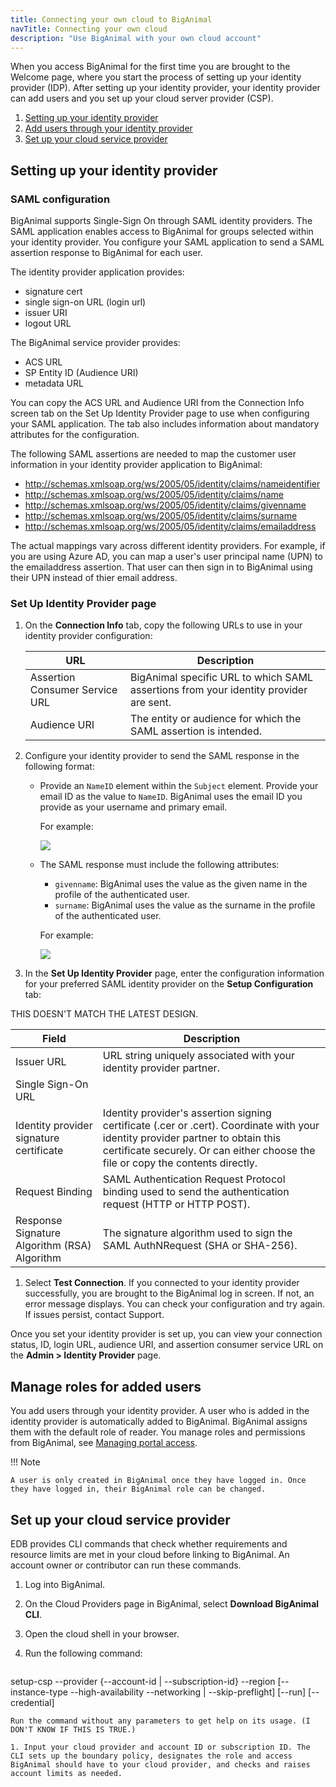 ```yaml
---
title: Connecting your own cloud to BigAnimal
navTitle: Connecting your own cloud
description: "Use BigAnimal with your own cloud account" 
---
```


When you access BigAnimal for the first time you are brought to the Welcome page, where you start the process of setting up your identity provider (IDP). After setting up your identity provider, your identity provider can add users and you set up your cloud server provider (CSP). 

1. [Setting up your identity provider](#set-up-your-identity-provider)
1. [Add users through your identity provider](#manage-roles-for-added-users)
1. [Set up your cloud service provider](#set-up-your-cloud-service-provider)


## Setting up your identity provider

### SAML configuration

BigAnimal supports Single-Sign On through SAML identity providers. The SAML application enables access to BigAnimal for groups selected within your identity provider. You configure your SAML application to send a SAML assertion response to BigAnimal for each user.

The identity provider application provides:
- signature cert
- single sign-on URL (login url)
- issuer URI
- logout URL

The BigAnimal service provider provides:
- ACS URL
- SP Entity ID (Audience URI)
- metadata URL

You can copy the ACS URL and Audience URI from the Connection Info screen tab on the Set Up Identity Provider page to use when configuring your SAML application. The tab also includes information about mandatory attributes for the configuration.

The following SAML assertions are needed to map the customer user information in your identity provider application to BigAnimal:

- http://schemas.xmlsoap.org/ws/2005/05/identity/claims/nameidentifier
- http://schemas.xmlsoap.org/ws/2005/05/identity/claims/name
- http://schemas.xmlsoap.org/ws/2005/05/identity/claims/givenname
- http://schemas.xmlsoap.org/ws/2005/05/identity/claims/surname
- http://schemas.xmlsoap.org/ws/2005/05/identity/claims/emailaddress

The actual mappings vary across different identity providers. For example, if you are using Azure AD, you can map a user's user principal name (UPN) to the emailaddress assertion. That user can then sign in to BigAnimal using their UPN instead of thier email address.

### Set Up Identity Provider page

1. On the **Connection Info** tab, copy the following URLs to use in your identity provider configuration:  
   
   | URL                            | Description |
   | ------------------------------ | ----------- |
   | Assertion Consumer Service URL | BigAnimal specific URL to which SAML assertions from your identity provider are sent. |
   | Audience URI                   | The entity or audience for which the SAML assertion is intended. |

1. Configure your identity provider to send the SAML response in the following format:
   - Provide an `NameID` element within the `Subject` element. Provide your email ID as the value to `NameID`. BigAnimal uses the email ID you provide as your username and primary email.
      
     For example:

     ![](../images/nameID.png)

   - The SAML response must include the following attributes:
      - `givenname`: BigAnimal uses the value as the given name in the profile of the authenticated user.
      - `surname`: BigAnimal uses the value as the surname in the profile of the authenticated user.

      For example:

      ![](../images/attributes.png)

1. In the **Set Up Identity Provider** page, enter the configuration information for your preferred SAML identity provider on the **Setup Configuration** tab:

THIS DOESN'T MATCH THE LATEST DESIGN.

   | Field | Description |
   | ----- | ----------- |
   | Issuer URL | URL string uniquely associated with your identity provider partner. |
   | Single Sign-On URL | |
   | Identity provider signature certificate | Identity provider's assertion signing certificate (.cer or .cert). Coordinate with your identity provider partner to obtain this certificate securely. Or can either choose the file or copy the contents directly. |
   | Request Binding | SAML Authentication Request Protocol binding used to send the authentication request (HTTP or HTTP POST). |
   | Response Signature Algorithm (RSA) Algorithm | The signature algorithm used to sign the SAML AuthNRequest (SHA or SHA-256). |
 
1. Select **Test Connection**. If you connected to your identity provider successfully, you are brought to the BigAnimal log in screen. If not, an error message displays. You can check your configuration and try again. If issues persist, contact Support. 

Once you set your identity provider is set up, you can view your connection status, ID, login URL, audience URI, and assertion consumer service URL on the **Admin > Identity Provider** page.

## Manage roles for added users

You add users through your identity provider. A user who is added in the identity provider is automatically added to BigAnimal. BigAnimal assigns them with the default role of reader. You manage roles and permissions from BigAnimal, see [Managing portal access](../../administering_cluster/01_portal_access/). 

!!! Note
    
    A user is only created in BigAnimal once they have logged in. Once they have logged in, their BigAnimal role can be changed.

## Set up your cloud service provider

EDB provides CLI commands that check whether requirements and resource limits are met in your cloud before linking to BigAnimal. An account owner or contributor can run these commands.

1. Log into BigAnimal.

1. On the Cloud Providers page in BigAnimal, select **Download BigAnimal CLI**.

1. Open the cloud shell in your browser.

1. Run the following command:

   ```
  setup-csp --provider 
          {--account-id | --subscription-id}
          --region
          [--instance-type --high-availability --networking | --skip-preflight]
          [--run]
          [--credential]
   ```
Run the command without any parameters to get help on its usage. (I DON'T KNOW IF THIS IS TRUE.)

1. Input your cloud provider and account ID or subscription ID. The CLI sets up the boundary policy, designates the role and access BigAnimal should have to your cloud provider, and checks and raises account limits as needed.



